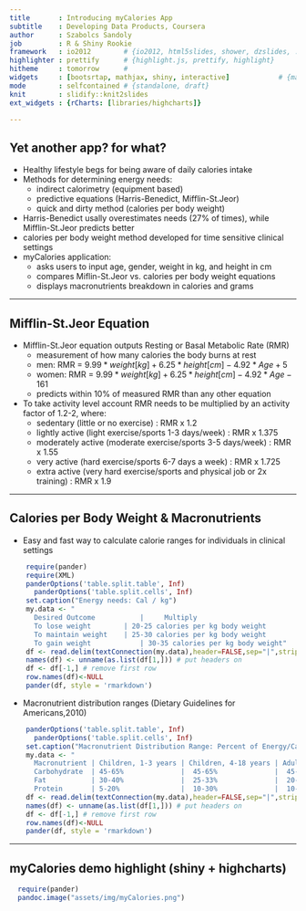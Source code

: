 ```yaml
---
title       : Introducing myCalories App
subtitle    : Developing Data Products, Coursera
author      : Szabolcs Sandoly
job         : R & Shiny Rookie
framework   : io2012	    # {io2012, html5slides, shower, dzslides, ...}
highlighter : prettify		# {highlight.js, prettify, highlight}
hitheme     : tomorrow      # 
widgets     : [bootsrtap, mathjax, shiny, interactive]            # {mathjax, quiz, bootstrap}
mode        : selfcontained # {standalone, draft}
knit        : slidify::knit2slides
ext_widgets : {rCharts: [libraries/highcharts]}

---
```


## Yet another app? for what?

- Healthy lifestyle begs for being aware of daily calories intake
- Methods for determining energy needs: 
	- indirect calorimetry (equipment based) 
	- predictive equations (Harris-Benedict, Mifflin-St.Jeor)
	- quick and dirty method (calories per body weight)
- Harris-Benedict usally overestimates needs (27% of times), while Mifflin-St.Jeor predicts better
- calories per body weight method developed for time sensitive clinical settings 
- myCalories application:
	- asks users to input age, gender, weight in kg, and height in cm   
	- compares Miflin-St.Jeor vs. calories per body weight equations
	- displays macronutrients breakdown in calories and grams
  

--- 

## Mifflin-St.Jeor Equation

- Mifflin-St.Jeor equation outputs Resting or Basal Metabolic Rate (RMR) 
	- measurement of how many calories the body burns at rest
	- men: RMR = $9.99 * weight[kg] + 6.25 * height[cm] - 4.92 * Age + 5$  
	- women: RMR = $9.99 * weight[kg] + 6.25 * height[cm] - 4.92 * Age - 161$
	- predicts within 10% of measured RMR than any other equation
- To take activity level account RMR needs to be multiplied by an activity factor of 1.2-2, where:
	- sedentary (little or no exercise) : RMR x 1.2
	- lightly active (light exercise/sports 1-3 days/week) : RMR x 1.375 
	- moderately active (moderate exercise/sports 3-5 days/week) : RMR x 1.55 
	- very active (hard exercise/sports 6-7 days a week) : RMR x 1.725
	- extra active (very hard exercise/sports and physical job or 2x training) : RMR x 1.9 

---

## Calories per Body Weight & Macronutrients

- Easy and fast way to calculate calorie ranges for individuals in clinical settings

```r
    require(pander)
    require(XML)
    panderOptions('table.split.table', Inf)
	  panderOptions('table.split.cells', Inf)
    set.caption("Energy needs: Cal / kg")
    my.data <- " 
      Desired Outcome		    | 	  Multiply
      To lose weight      	| 20-25 calories per kg body weight
      To maintain weight    | 25-30 calories per kg body weight
      To gain weight 		    | 30-35 calories per kg body weight"
    df <- read.delim(textConnection(my.data),header=FALSE,sep="|",strip.white=TRUE,stringsAsFactors=FALSE)
    names(df) <- unname(as.list(df[1,])) # put headers on
    df <- df[-1,] # remove first row
    row.names(df)<-NULL
    pander(df, style = 'rmarkdown')
```
    
- Macronutrient distribution ranges (Dietary Guidelines for Americans,2010)

``` r
    panderOptions('table.split.table', Inf)
	  panderOptions('table.split.cells', Inf)
    set.caption("Macronutrient Distribution Range: Percent of Energy/Calories")
    my.data <- " 
      Macronutrient	| Children, 1-3 years | Children, 4-18 years | Adults > 18 years
      Carbohydrate  | 45-65%              |  45-65%              |  45-65%
      Fat    		| 30-40%              |  25-33%              |  20-35%
      Protein		| 5-20%               |  10-30%              |  10-35%"
    df <- read.delim(textConnection(my.data),header=FALSE,sep="|",strip.white=TRUE,stringsAsFactors=FALSE)
    names(df) <- unname(as.list(df[1,])) # put headers on
    df <- df[-1,] # remove first row
    row.names(df)<-NULL
    pander(df, style = 'rmarkdown')
```

---

## myCalories demo highlight (shiny + highcharts)

```r

  require(pander)
  pandoc.image("assets/img/myCalories.png")

```



